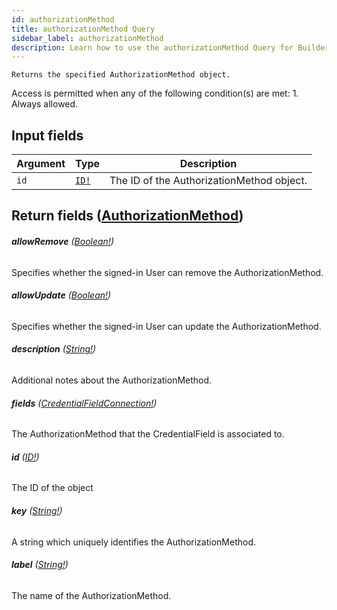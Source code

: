 ```yaml
---
id: authorizationMethod
title: authorizationMethod Query
sidebar_label: authorizationMethod
description: Learn how to use the authorizationMethod Query for Builder's API.
---
```


    Returns the specified AuthorizationMethod object.

Access is permitted when any of the following condition(s) are met: 1. Always allowed.

## Input fields

| Argument | Type                              | Description                               |
| -------- | --------------------------------- | ----------------------------------------- |
| `id`     | [`ID!`](/self-managed/composer/builder/api/schema/scalar/ID.mdx) | The ID of the AuthorizationMethod object. |

## Return fields ([AuthorizationMethod](/self-managed/composer/builder/api/schema/object/AuthorizationMethod.mdx))

###### <b>allowRemove</b> ([Boolean!](/self-managed/composer/builder/api/schema/scalar/Boolean.mdx))

Specifies whether the signed-in User can remove the AuthorizationMethod.

###### <b>allowUpdate</b> ([Boolean!](/self-managed/composer/builder/api/schema/scalar/Boolean.mdx))

Specifies whether the signed-in User can update the AuthorizationMethod.

###### <b>description</b> ([String!](/self-managed/composer/builder/api/schema/scalar/String.mdx))

Additional notes about the AuthorizationMethod.

###### <b>fields</b> ([CredentialFieldConnection!](/self-managed/composer/builder/api/schema/object/CredentialFieldConnection.mdx))

The AuthorizationMethod that the CredentialField is associated to.

###### <b>id</b> ([ID!](/self-managed/composer/builder/api/schema/scalar/ID.mdx))

The ID of the object

###### <b>key</b> ([String!](/self-managed/composer/builder/api/schema/scalar/String.mdx))

A string which uniquely identifies the AuthorizationMethod.

###### <b>label</b> ([String!](/self-managed/composer/builder/api/schema/scalar/String.mdx))

The name of the AuthorizationMethod.
